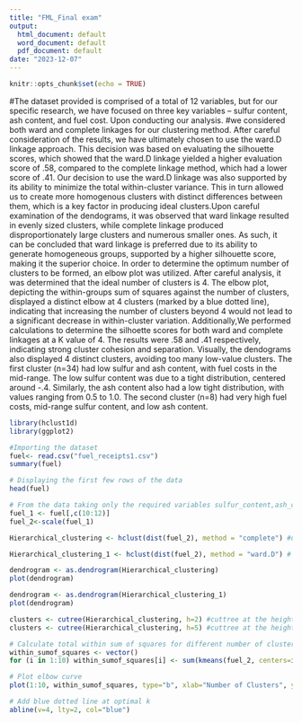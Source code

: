 ---
title: "FML_Final exam"
output:
  html_document: default
  word_document: default
  pdf_document: default
date: "2023-12-07"
---

```{r setup, include=FALSE}
knitr::opts_chunk$set(echo = TRUE)
```
#The dataset provided is comprised of a total of 12 variables, but for our specific research, we have focused on three key variables – sulfur content, ash content, and fuel cost. Upon conducting our analysis.
#we considered both ward and complete linkages for our clustering method. After careful consideration of the results, we have ultimately chosen to use the ward.D linkage approach. This decision was based on evaluating the silhouette scores, which showed that the ward.D linkage yielded a higher evaluation score of .58, compared to the complete linkage method, which had a lower score of .41. Our decision to use the ward.D linkage was also supported by its ability to minimize the total within-cluster variance. This in turn allowed us to create more homogenous clusters with distinct differences between them, which is a key factor in producing ideal clusters.Upon careful examination of the dendograms, it was observed that ward linkage resulted in evenly sized clusters, while complete linkage produced disproportionately large clusters and numerous smaller ones. As such, it can be concluded that ward linkage is preferred due to its ability to generate homogeneous groups, supported by a higher silhouette score, making it the superior choice. In order to determine the optimum number of clusters to be formed, an elbow plot was utilized. After careful analysis, it was determined that the ideal number of clusters is 4. The elbow plot, depicting the within-groups sum of squares against the number of clusters, displayed a distinct elbow at 4 clusters (marked by a blue dotted line), indicating that increasing the number of clusters beyond 4 would not lead to a significant decrease in within-cluster variation. Additionally,We performed calculations to determine the silhoette scores for both ward and complete linkages at a K value of 4. The results were .58 and .41 respectively, indicating strong cluster cohesion and separation. Visually, the dendograms also displayed 4 distinct clusters, avoiding too many low-value clusters. The first cluster (n=34) had low sulfur and ash content, with fuel costs in the mid-range. The low sulfur content was due to a tight distribution, centered around -.4. Similarly, the ash content also had a low tight distribution, with values ranging from 0.5 to 1.0. The second cluster (n=8) had very high fuel costs, mid-range sulfur content, and low ash content.


```{r}
library(hclust1d)
library(ggplot2)
```

```{r}
#Importing the dataset
fuel<- read.csv("fuel_receipts1.csv")
summary(fuel)

```
```{r}
# Displaying the first few rows of the data
head(fuel)
```


```{r}
# From the data taking only the required variables sulfur_content,ash_content and fuel_content
fuel_1 <- fuel[,c(10:12)]
fuel_2<-scale(fuel_1)
```

```{r}
Hierarchical_clustering <- hclust(dist(fuel_2), method = "complete") #using the complete linkage method.

```


```{r}
Hierarchical_clustering_1 <- hclust(dist(fuel_2), method = "ward.D") # using an other Ward.D linkage
```

```{r}
dendrogram <- as.dendrogram(Hierarchical_clustering)
plot(dendrogram)
```

```{r}
dendrogram <- as.dendrogram(Hierarchical_clustering_1)
plot(dendrogram)
```

```{r}
clusters <- cutree(Hierarchical_clustering, h=2) #cuttree at the height of 2.
clusters <- cutree(Hierarchical_clustering, h=5) #cuttree at the height of 5.
```

```{r}
# Calculate total within sum of squares for different number of clusters
within_sumof_squares <- vector() 
for (i in 1:10) within_sumof_squares[i] <- sum(kmeans(fuel_2, centers=i)$within_sumof_squares)

# Plot elbow curve  
plot(1:10, within_sumof_squares, type="b", xlab="Number of Clusters", ylab="Within sum of squares")

# Add blue dotted line at optimal k
abline(v=4, lty=2, col="blue")
```
